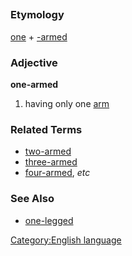 =={{en}}==
[[Category:English language]]
===Etymology===
[[one]] + [[-armed]]
===Adjective===
'''one-armed'''

#having only one [[arm]]
===Related Terms===
*[[two-armed]]
*[[three-armed]]
*[[four-armed]], ''etc''
===See Also===
*[[one-legged]]